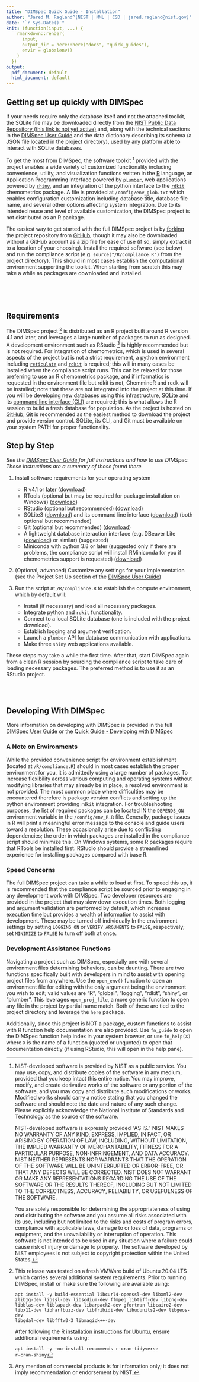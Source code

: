 ```yaml
---
title: "DIMSpec Quick Guide - Installation"
author: "Jared M. Ragland^[NIST | MML | CSD | jared.ragland@nist.gov]"
date: "`r Sys.Date()`"
knit: (function(input, ...) {
    rmarkdown::render(
      input,
      output_dir = here::here("docs", "quick_guides"),
      envir = globalenv()
    )
  })
output:
  pdf_document: default
  html_document: default
---
```


## Getting set up quickly with DIMSpec

If your needs require only the database itself and not the attached toolkit, the SQLite file may be downloaded directly from the [NIST Public Data Repository (this link is not yet active)](TODO LINK) and, along with the technical sections in the [DIMSpec User Guide](https://usnistgov.github.io/dimspec/docs/user_guide/technical-details.html#technical-details) and the data dictionary describing its schema (a JSON file located in the project directory), used by any platform able to interact with SQLite databases.

To get the most from DIMSpec, the software toolkit [^1] provided with the project enables a wide variety of customized functionality including convenience, utility, and visualization functions written in the [R](https://www.r-project.org/about.html) language, an Application Programming Interface powered by [`plumber`](https://www.rplumber.io), web applications powered by [`shiny`](https://shiny.rstudio.com), and an integration of the python interface to the [`rdkit`](https://www.rdkit.org/docs/index.html) chemometrics package. A file is provided at `/config/env_glob.txt` which enables configuration customization including database title, database file name, and several other options affecting system integration. Due to its intended reuse and level of available customization, the DIMSpec project is not distributed as an R package.

The easiest way to get started with the full DIMSpec project is by [forking](https://docs.github.com/en/get-started/quickstart/fork-a-repo) the project repository from [GitHub](https://github.com/usnistgov/dimspec), though it may also be downloaded without a GitHub account as a zip file for ease of use (if so, simply extract it to a location of your choosing). Install the required software (see below) and run the compliance script (e.g. `source("/R/compliance.R")` from the project directory). This should in most cases establish the computational environment supporting the toolkit. When starting from scratch this may take a while as packages are downloaded and installed.

\
\
\

[^1]: NIST-developed software is provided by NIST as a public service. You may use, copy, and distribute copies of the software in any medium, provided that you keep intact this entire notice. You may improve, modify, and create derivative works of the software or any portion of the software, and you may copy and distribute such modifications or works. Modified works should carry a notice stating that you changed the software and should note the date and nature of any such change. Please explicitly acknowledge the National Institute of Standards and Technology as the source of the software. 

    NIST-developed software is expressly provided "AS IS." NIST MAKES NO WARRANTY OF ANY KIND, EXPRESS, IMPLIED, IN FACT, OR ARISING BY OPERATION OF LAW, INCLUDING, WITHOUT LIMITATION, THE IMPLIED WARRANTY OF MERCHANTABILITY, FITNESS FOR A PARTICULAR PURPOSE, NON-INFRINGEMENT, AND DATA ACCURACY. NIST NEITHER REPRESENTS NOR WARRANTS THAT THE OPERATION OF THE SOFTWARE WILL BE UNINTERRUPTED OR ERROR-FREE, OR THAT ANY DEFECTS WILL BE CORRECTED. NIST DOES NOT WARRANT OR MAKE ANY REPRESENTATIONS REGARDING THE USE OF THE SOFTWARE OR THE RESULTS THEREOF, INCLUDING BUT NOT LIMITED TO THE CORRECTNESS, ACCURACY, RELIABILITY, OR USEFULNESS OF THE SOFTWARE.

    You are solely responsible for determining the appropriateness of using and distributing the software and you assume all risks associated with its use, including but not limited to the risks and costs of program errors, compliance with applicable laws, damage to or loss of data, programs or equipment, and the unavailability or interruption of operation. This software is not intended to be used in any situation where a failure could cause risk of injury or damage to property. The software developed by NIST employees is not subject to copyright protection within the United States.

## Requirements

The DIMSpec project [^2] is distributed as an R project built around R version 4.1 and later, and leverages a large number of packages to run as designed. A development environment such as RStudio [^3] is highly recommended but is not required. For integration of chemometrics, which is used in several aspects of the project but is not a strict requirement, a python environment including [`reticulate`](https://rstudio.github.io/reticulate) and [`rdkit`](https://www.rdkit.org/docs/index.html) is required; this will in many cases be installed when the compliance script runs. This can be relaxed for those preferring to use an R chemometrics package, and if informatics is requested in the environment file but rdkit is not, ChemmineR and rcdk will be installed; note that these are not integrated into the project at this time. If you will be developing new databases using this infrastructure, [SQLite](https://www.sqlite.com/download.html) and its [command line interface (CLI)](https://www.sqlite.org/cli.html) are required; this is what allows the R session to build a fresh database for population. As the project is hosted on [GitHub](https://github.com/usnistgov/dimspec), [Git](https://git-scm.com/book/en/v2/Getting-Started-Installing-Git) is recommended as the easiest method to download the project and provide version control. SQLite, its CLI, and Git must be available on your system PATH for proper functionality.

[^2]: This release was tested on a fresh VMWare build of Ubuntu 20.04 LTS which carries several additional system requirements. Prior to running DIMSpec, install or make sure the following are available using:

    <code>apt install -y build-essential libcurl4-openssl-dev libxml2-dev zlib1g-dev libssl-dev libsodium-dev ffmpeg libtiff-dev libpng-dev libblas-dev liblapack-dev libarpack2-dev gfortran libcairo2-dev libx11-dev libharfbuzz-dev libfribidi-dev libudunits2-dev libgeos-dev libgdal-dev libfftw3-3 libmagick++-dev</code>

    After following the R [installation instructions for Ubuntu](https://cran.r-project.org/bin/linux/ubuntu), ensure additional requirements using:

    <code>apt install -y --no-install-recommends r-cran-tidyverse r-cran-shiny</code>

[^3]: Any mention of commercial products is for information only; it does not imply recommendation or endorsement by NIST.

## Step by Step

*See the [DIMSpec User Guide](https://usnistgov.github.io/dimspec/docs/user_guide/instructions.html#installation) for full instructions and how to use DIMSpec. These instructions are a summary of those found there.*

1. Install software requirements for your operating system

   -   R v4.1 or later ([download](https://cran.r-project.org/))
   -   RTools (optional but may be required for package installation on Windows) ([download](https://cran.r-project.org/bin/windows/Rtools/))
   -   RStudio (optional but recommended) ([download](https://www.rstudio.com/products/rstudio/download/#download))
   -   SQLite3 ([download](https://www.sqlite.com/download.html)) and its command line interface ([download](https://www.sqlite.com/cli.html)) (both optional but recommended) 
   -   Git (optional but recommended) ([download](https://git-scm.com/book/en/v2/Getting-Started-Installing-Git))
   -   A lightweight database interaction interface (e.g. DBeaver Lite ([download](https://dbeaver.com/download/lite/)) or similar) (suggested) 
   -   Miniconda with python 3.8 or later (suggested only if there are problems, the compliance script will install RMiniconda for you if chemometrics support is requested) ([download](https://docs.conda.io/en/latest/miniconda.html))
   
1. (Optional, advanced) Customize any settings for your implementation (see the Project Set Up section of the [DIMSpec User Guide](https://usnistgov.github.io/dimspec/docs/user_guide/instructions.html#project-set-up))

1. Run the script at `/R/compliance.R` to establish the compute environment, which by default will:

   -   Install (if necessary) and load all necessary packages.
   -   Integrate python and `rdkit` functionality.
   -   Connect to a local SQLite database (one is included with the project download).
   -   Establish logging and argument verification.
   -   Launch a `plumber` API for database communication with applications.
   -   Make three `shiny` web applications available.

These steps may take a while the first time. After that, start DIMSpec again from a clean R session by sourcing the compliance script to take care of loading necessary packages. The preferred method is to use it as an RStudio project.

\
\

## Developing With DIMSpec

More information on developing with DIMSpec is provided in the full [DIMSpec User Guide](https://usnistgov.github.io/dimspec/docs/user_guide) or the [Quick Guide - Developing with DIMSpec](https://usnistgov.github.io/dimspec/docs/quick_guides/quick_advanced.pdf)

### A Note on Environments

While the provided convenience script for environment establishment (located at `/R/compliance.R`) should in most cases establish the proper environment for you, it is admittedly using a large number of packages. To increase flexibility across various computing and operating systems without modifying libraries that may already be in place, a resolved environment is not provided. The most common place where difficulties may be encountered therefore is package version conflicts and setting up the python environment providing `rdkit` integration. For troubleshooting purposes, the list of required packages can be located IN the `DEPENDS_ON` environment variable in the `/config/env_R.R` file. Generally, package issues in R will print a meaningful error message to the console and guide users toward a resolution. These occasionally arise due to conflicting dependencies; the order in which packages are installed in the compliance script should minimize this. On Windows systems, some R packages require that RTools be installed first. RStudio should provide a streamlined experience for installing packages compared with base R.

### Speed Concerns

The full DIMSpec project can take a while to load at first. To speed this up, it is recommended that the compliance script be sourced prior to engaging in any development work with DIMSpec. Two developer resources are provided in the project that may slow down execution times. Both logging and argument validation are performed by default, which increases execution time but provides a wealth of information to assist with development. These may be turned off individually In the environment settings by setting `LOGGING_ON` or `VERIFY_ARGUMENTS` to `FALSE`, respectively; set `MINIMIZE` to `FALSE` to turn off both at once.

### Development Assistance Functions

Navigating a project such as DIMSpec, especially one with several environment files determining behaviors, can be daunting. There are two functions specifically built with developers in mind to assist with opening project files from anywhere. Use the `open_env()` function to open an environment file for editing with the only argument being the environment you wish to edit; valid values are “R”, “global”, “logging”, “rdkit”, “shiny”, or “plumber”. This leverages `open_proj_file`, a more generic function to open any file in the project by partial name match. Both of these are tied to the project directory and leverage the `here` package.

Additionally, since this project is NOT a package, custom functions to assist with R function help documentation are also provided. Use `fn_guide` to open the DIMSpec function help index in your system browser, or use `fn_help(X)` where `X` is the name of a function (quoted or unquoted) to open that documentation directly (if using RStudio, this will open in the help pane).


